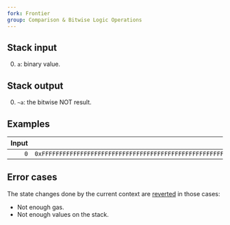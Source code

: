 ```yaml
---
fork: Frontier
group: Comparison & Bitwise Logic Operations
---
```


## Stack input

0. `a`: binary value.

## Stack output

0. `~a`: the bitwise NOT result.

## Examples

| Input | Output |
|------:|-------:|
| `0` | `0xFFFFFFFFFFFFFFFFFFFFFFFFFFFFFFFFFFFFFFFFFFFFFFFFFFFFFFFFFFFFFFFF` |

## Error cases

The state changes done by the current context are [reverted](#FD) in those cases:
- Not enough gas.
- Not enough values on the stack.
